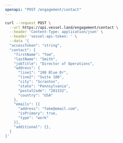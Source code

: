 ```yaml
---
openapi: "POST /engagement/contact"
---
```


<RequestExample>

```bash Request
curl --request POST \
  --url https://api.vessel.land/engagement/contact \
  --header 'Content-Type: application/json' \
  --header 'vessel-api-token: ' \
  --data '{
  "accessToken": "string",
  "contact": {
    "firstName": "Tom",
    "lastName": "Smith",
    "jobTitle": "Director of Operations",
    "address": {
      "line1": "100 Blue Dr",
      "line2": "Suite 100",
      "city": "Scranton",
      "state": "Pennsylvania",
      "postalCode": "281332",
      "country": "USA"
    },
    "emails": [{
      "address": "fake@email.com",
      "isPrimary": true,
      "type": "work"
    }],
    "additional": {},
  }
}'
```

</RequestExample>
